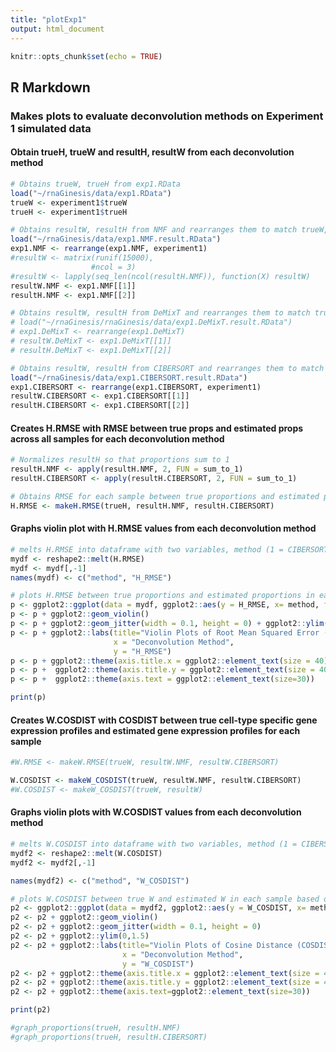 ```yaml
---
title: "plotExp1"
output: html_document
---
```


```r
knitr::opts_chunk$set(echo = TRUE)
```

## R Markdown

### Makes plots to evaluate deconvolution methods on Experiment 1 simulated data

#### Obtain trueH, trueW and resultH, resultW from each deconvolution method
```r
# Obtains trueW, trueH from exp1.RData
load("~/rnaGinesis/data/exp1.RData")
trueW <- experiment1$trueW
trueH <- experiment1$trueH

# Obtains resultW, resultH from NMF and rearranges them to match trueW, trueH ordering
load("~/rnaGinesis/data/exp1.NMF.result.RData")
exp1.NMF <- rearrange(exp1.NMF, experiment1)
#resultW <- matrix(runif(15000),
                  #ncol = 3)
#resultW <- lapply(seq_len(ncol(resultH.NMF)), function(X) resultW) 
resultW.NMF <- exp1.NMF[[1]]
resultH.NMF <- exp1.NMF[[2]]

# Obtains resultW, resultH from DeMixT and rearranges them to match trueW, trueH ordering
# load("~/rnaGinesis/rnaGinesis/data/exp1.DeMixT.result.RData")
# exp1.DeMixT <- rearrange(exp1.DeMixT)
# resultW.DeMixT <- exp1.DeMixT[[1]]
# resultH.DeMixT <- exp1.DeMixT[[2]]

# Obtains resultW, resultH from CIBERSORT and rearranges them to match trueW, trueH ordering
load("~/rnaGinesis/data/exp1.CIBERSORT.result.RData")
exp1.CIBERSORT <- rearrange(exp1.CIBERSORT, experiment1)
resultW.CIBERSORT <- exp1.CIBERSORT[[1]]
resultH.CIBERSORT <- exp1.CIBERSORT[[2]]
```

#### Creates H.RMSE with RMSE between true props and estimated props across all samples for each deconvolution method
```r
# Normalizes resultH so that proportions sum to 1
resultH.NMF <- apply(resultH.NMF, 2, FUN = sum_to_1)
resultH.CIBERSORT <- apply(resultH.CIBERSORT, 2, FUN = sum_to_1)

# Obtains RMSE for each sample between true proportions and estimated proportions for all deconvolution methods
H.RMSE <- makeH.RMSE(trueH, resultH.NMF, resultH.CIBERSORT)
```

#### Graphs violin plot with H.RMSE values from each deconvolution method
```r
# melts H.RMSE into dataframe with two variables, method (1 = CIBERSORT, 2 = NMF) and H.RMSE across all samples for each deconvolution method 
mydf <- reshape2::melt(H.RMSE)
mydf <- mydf[,-1]
names(mydf) <- c("method", "H_RMSE") 

# plots H.RMSE between true proportions and estimated proportions in each sample based on deconvolution method
p <- ggplot2::ggplot(data = mydf, ggplot2::aes(y = H_RMSE, x= method, fill = method))
p <- p + ggplot2::geom_violin()
p <- p + ggplot2::geom_jitter(width = 0.1, height = 0) + ggplot2::ylim(0,1) 
p <- p + ggplot2::labs(title="Violin Plots of Root Mean Squared Error (RMSE) for Proportions",
                       x = "Deconvolution Method",
                       y = "H_RMSE")
p <- p + ggplot2::theme(axis.title.x = ggplot2::element_text(size = 40)) 
p <- p +  ggplot2::theme(axis.title.y = ggplot2::element_text(size = 40)) 
p <- p +  ggplot2::theme(axis.text = ggplot2::element_text(size=30))

print(p)
```

#### Creates W.COSDIST with COSDIST between true cell-type specific gene expression profiles and estimated gene expression profiles for each sample
```r
#W.RMSE <- makeW.RMSE(trueW, resultW.NMF, resultW.CIBERSORT)

W.COSDIST <- makeW_COSDIST(trueW, resultW.NMF, resultW.CIBERSORT)
#W.COSDIST <- makeW_COSDIST(trueW, resultW)
```

#### Graphs violin plots with W.COSDIST values from each deconvolution method
```r
# melts W.COSDIST into dataframe with two variables, method (1 = CIBERSORT, 2 = NMF) and W.COSDIST across all samples for each deconvolution method 
mydf2 <- reshape2::melt(W.COSDIST)
mydf2 <- mydf2[,-1]

names(mydf2) <- c("method", "W_COSDIST") 

# plots W.COSDIST between true W and estimated W in each sample based on deconvolution method
p2 <- ggplot2::ggplot(data = mydf2, ggplot2::aes(y = W_COSDIST, x= method, fill = method))
p2 <- p2 + ggplot2::geom_violin()
p2 <- p2 + ggplot2::geom_jitter(width = 0.1, height = 0) 
p2 <- p2 + ggplot2::ylim(0,1.5) 
p2 <- p2 + ggplot2::labs(title="Violin Plots of Cosine Distance (COSDIST) for Gene Expression",
                         x = "Deconvolution Method", 
                         y = "W_COSDIST") 
p2 <- p2 + ggplot2::theme(axis.title.x = ggplot2::element_text(size = 40)) 
p2 <- p2 + ggplot2::theme(axis.title.y = ggplot2::element_text(size = 40)) 
p2 <- p2 + ggplot2::theme(axis.text=ggplot2::element_text(size=30))

print(p2)
```


```r
#graph_proportions(trueH, resultH.NMF)
#graph_proportions(trueH, resultH.CIBERSORT)
```

